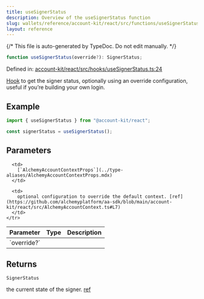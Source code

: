 ```yaml
---
title: useSignerStatus
description: Overview of the useSignerStatus function
slug: wallets/reference/account-kit/react/src/functions/useSignerStatus
layout: reference
---
```


{/* This file is auto-generated by TypeDoc. Do not edit manually. */}

```ts
function useSignerStatus(override?): SignerStatus;
```

Defined in: [account-kit/react/src/hooks/useSignerStatus.ts:24](https://github.com/alchemyplatform/aa-sdk/blob/08ef11b1fc98663df6a97fa93722c7f14b33f1cc/account-kit/react/src/hooks/useSignerStatus.ts#L24)

[Hook](https://github.com/alchemyplatform/aa-sdk/blob/main/account-kit/react/src/hooks/useSignerStatus.ts) to get the signer status, optionally using an override configuration, useful if you’re building your own login.

## Example

```ts twoslash
import { useSignerStatus } from "@account-kit/react";

const signerStatus = useSignerStatus();
```

## Parameters

<table>
  <thead>
    <tr>
      <th align="left">Parameter</th>
      <th align="left">Type</th>
      <th align="left">Description</th>
    </tr>
  </thead>

  <tbody>
    <tr>
      <td>
        `override?`
      </td>

      <td>
        [`AlchemyAccountContextProps`](../type-aliases/AlchemyAccountContextProps.mdx)
      </td>

      <td>
        optional configuration to override the default context. [ref](https://github.com/alchemyplatform/aa-sdk/blob/main/account-kit/react/src/AlchemyAccountContext.ts#L7)
      </td>
    </tr>

  </tbody>
</table>

## Returns

`SignerStatus`

the current state of the signer. [ref](https://github.com/alchemyplatform/aa-sdk/blob/main/account-kit/core/src/store/types.ts#L53)
